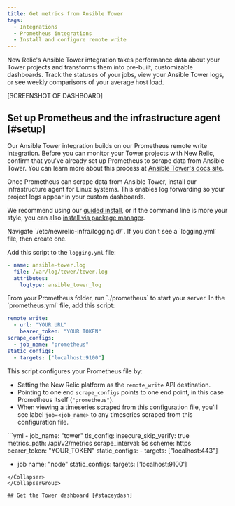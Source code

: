 ```yaml
---
title: Get metrics from Ansible Tower
tags:
  - Integrations
  - Prometheus integrations
  - Install and configure remote write
---
```


New Relic's Ansible Tower integration takes performance data about your Tower projects and transforms them into pre-built, customizable dashboards.  Track the statuses of your jobs, view your Ansible Tower logs, or see weekly comparisons of your average host load.

[SCREENSHOT OF DASHBOARD]

## Set up Prometheus and the infrastructure agent [#setup]

Our Ansible Tower integration builds on our Prometheus remote write integration. Before you can monitor your Tower projects with New Relic, confirm that you've already set up Prometheus to scrape data from Ansible Tower. You can learn more about this process at [Ansible Tower's docs site](https://docs.ansible.com/ansible-tower/latest/html/administration/metrics.html).

Once Prometheus can scrape data from Ansible Tower, install our infrastructure agent for Linux systems. This enables log forwarding so your project logs  appear in your custom dashboards. 

We recommend using our [guided install](https://one.newrelic.com/marketplace?account=1&state=9fc6e1c7-1ffb-1ff0-862d-1ea1ed4a1c31), or if the command line is more your style, you can also [install via package manager](/docs/infrastructure/install-infrastructure-agent/linux-installation/install-infrastructure-monitoring-agent-linux).

<CollapserGroup>
<Collapser
    id="logging"
    title="Step 1. Connect Ansible Tower logs to the infrastructure agent"
  >
Navigate `/etc/newrelic-infra/logging.d/`. If you don't see a `logging.yml` file, then create one.

Add this script to the `logging.yml` file:

```yml
- name: ansible-tower.log
  file: /var/log/tower/tower.log
  attributes:
    logtype: ansible_tower_log
```
</Collapser>
<Collapser
  id="integrate"
  title="Step 2. Integrate Prometheus in the New Relic platform"
  >
From your Prometheus folder, run `./prometheus` to start your server.  In the `prometheus.yml` file, add this script:

```yml
remote_write:
  - url: "YOUR URL"
    bearer_token: "YOUR TOKEN"
scrape_configs:
  - job_name: "prometheus"
static_configs:
  - targets: ["localhost:9100"]
```

This script configures your Prometheus file by: 

* Setting the New Relic platform as the `remote_write` API destination. 
* Pointing to one end `scrape_configs` points to one end point, in this case Prometheus itself (`"prometheus"`). 
* When viewing a timeseries scraped from this configuration file, you'll see  label `job=<job_name>` to any timeseries scraped from this configuration file.

</Collapser>
<Collapser
  id="jobs"
  title="Step 3. Grab Ansible Tower metrics"
>
  ```yml
- job_name: "tower"
    tls_config: 
      insecure_skip_verify: true
    metrics_path: /api/v2/metrics
    scrape_interval: 5s
    scheme: https
    bearer_token: "YOUR_TOKEN"
    static_configs: 
      - targets:  ["localhost:443"]
  
- job name: "node"
    static_configs: 
      targets: ['localhost:9100']
```
</Collapser>
</CollapserGroup>

## Get the Tower dashboard [#staceydash]

